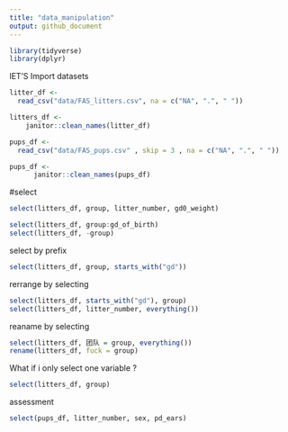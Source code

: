 ```yaml
---
title: "data_manipulation"
output: github_document
---
```


```r
library(tidyverse)
library(dplyr)
```

lET'S Import datasets

```r

litter_df <- 
  read_csv("data/FAS_litters.csv", na = c("NA", ".", " "))

litters_df <- 
    janitor::clean_names(litter_df)

pups_df <- 
  read_csv("data/FAS_pups.csv" , skip = 3 , na = c("NA", ".", " "))

pups_df <- 
      janitor::clean_names(pups_df)

```


#select 

```r
select(litters_df, group, litter_number, gd0_weight)
```
```r
select(litters_df, group:gd_of_birth)
select(litters_df, -group)
```
select by prefix
```r
select(litters_df, group, starts_with("gd"))
```

rerrange by selecting

```r
select(litters_df, starts_with("gd"), group)
select(litters_df, litter_number, everything())
```

reaname by selecting

```r
select(litters_df, 团队 = group, everything())
rename(litters_df, fuck = group)

```

What if i only select one variable ?

```r
select(litters_df, group)
```

assessment
```r
select(pups_df, litter_number, sex, pd_ears)
```


